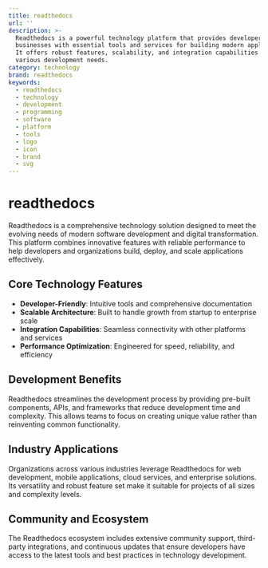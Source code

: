 ```yaml
---
title: readthedocs
url: ''
description: >-
  Readthedocs is a powerful technology platform that provides developers and
  businesses with essential tools and services for building modern applications.
  It offers robust features, scalability, and integration capabilities for
  various development needs.
category: technology
brand: readthedocs
keywords:
  - readthedocs
  - technology
  - development
  - programming
  - software
  - platform
  - tools
  - logo
  - icon
  - brand
  - svg
---
```


# readthedocs

Readthedocs is a comprehensive technology solution designed to meet the evolving needs of modern software development and digital transformation. This platform combines innovative features with reliable performance to help developers and organizations build, deploy, and scale applications effectively.

## Core Technology Features

- **Developer-Friendly**: Intuitive tools and comprehensive documentation
- **Scalable Architecture**: Built to handle growth from startup to enterprise scale
- **Integration Capabilities**: Seamless connectivity with other platforms and services
- **Performance Optimization**: Engineered for speed, reliability, and efficiency

## Development Benefits

Readthedocs streamlines the development process by providing pre-built components, APIs, and frameworks that reduce development time and complexity. This allows teams to focus on creating unique value rather than reinventing common functionality.

## Industry Applications

Organizations across various industries leverage Readthedocs for web development, mobile applications, cloud services, and enterprise solutions. Its versatility and robust feature set make it suitable for projects of all sizes and complexity levels.

## Community and Ecosystem

The Readthedocs ecosystem includes extensive community support, third-party integrations, and continuous updates that ensure developers have access to the latest tools and best practices in technology development.
